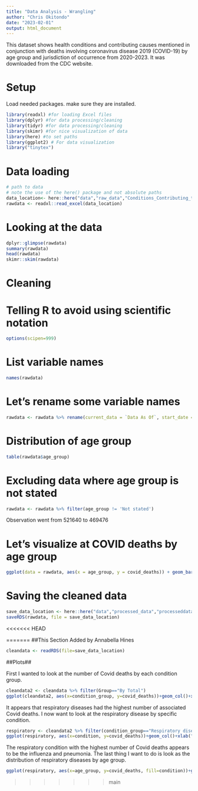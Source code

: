 ```yaml
---
title: "Data Analysis - Wrangling"
author: "Chris Okitondo"
date: "2023-02-01"
output: html_document
---
```


This dataset shows health conditions and contributing causes mentioned in conjunction with deaths involving coronavirus disease 2019 (COVID-19) by age group and jurisdiction of occurrence from 2020-2023. It was downloaded from the CDC website.

# Setup
Load needed packages. make sure they are installed.

```r
library(readxl) #for loading Excel files
library(dplyr) #for data processing/cleaning
library(tidyr) #for data processing/cleaning
library(skimr) #for nice visualization of data 
library(here) #to set paths
library(ggplot2) # For data visualization
library("tinytex")
```


# Data loading
```r
# path to data
# note the use of the here() package and not absolute paths
data_location<- here::here("data","raw_data","Conditions_Contributing_to_COVID-19_Deaths_2020_2023.xlsx")
rawdata <- readxl::read_excel(data_location)
```




# Looking at the data
```r
dplyr::glimpse(rawdata)
summary(rawdata)
head(rawdata)
skimr::skim(rawdata)
```
# Cleaning

# Telling R to avoid using scientific notation
```r
options(scipen=999)
```


# List variable names
```r
names(rawdata)
```

# Let's rename some variable names
```r
rawdata <- rawdata %>% rename(current_data = `Data As Of`, start_date = `Start Date`, end_date = `End Date`, condition_group = `Condition Group`, condition = Condition, age_group = `Age Group`, covid_deaths = `COVID-19 Deaths`)
```


# Distribution of age group
```r
table(rawdata$age_group)
```

# Excluding data where age group is not stated
```r
rawdata <- rawdata %>% filter(age_group != 'Not stated')
```
Observation went from 521640 to 469476



# Let's visualize at COVID deaths by age group
```r
ggplot(data = rawdata, aes(x = age_group, y = covid_deaths)) + geom_bar(stat='identity', fill = "steelblue")
```

# Saving the cleaned data
```r
save_data_location <- here::here("data","processed_data","processeddata.rds")
saveRDS(rawdata, file = save_data_location)
```


<<<<<<< HEAD

=======
##This Section Added by Annabella Hines

```r
cleandata <- readRDS(file=save_data_location)
```


##Plots##

First I wanted to look at the number of Covid deaths by each condition group.
```r
cleandata2 <- cleandata %>% filter(Group=="By Total")
ggplot(cleandata2, aes(x=condition_group, y=covid_deaths))+geom_col()+xlab("Condition Group")+ylab("Covid Deaths")+ theme(axis.text.x = element_text(angle=13, size=5))
```
It appears that respiratory diseases had the highest number of associated Covid deaths. I now want to look at the respiratory disease by specific condition.
```r
respiratory <- cleandata2 %>% filter(condition_group=="Respiratory diseases")
ggplot(respiratory, aes(x=condition, y=covid_deaths))+geom_col()+xlab("Respiratory Condition")+ylab("Covid Deaths")+theme(axis.text.x = element_text(angle=13))
```
The respiratory condition with the highest number of Covid deaths appears to be the influenza and pneumonia.
The last thing I want to do is look as the distribution of respiratory diseases by age group.
```r
ggplot(respiratory, aes(x=age_group, y=covid_deaths, fill=condition))+geom_col()+theme(legend.key.size = unit(0.25, 'cm'), axis.text.x = element_text(angle=90))+ylab("Covid Deaths")+ xlab("Age Group")
```
>>>>>>> main

